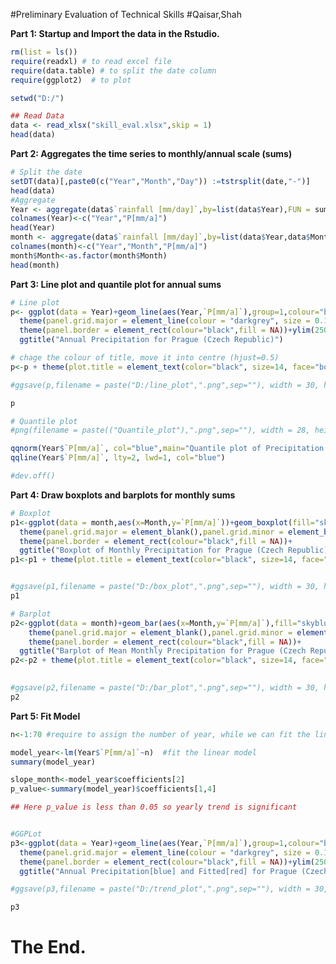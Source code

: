 
#Preliminary Evaluation of Technical Skills
#Qaisar,Shah

**Part 1: Startup and Import the data in the Rstudio.**

```r
rm(list = ls())
require(readxl) # to read excel file
require(data.table) # to split the date column  
require(ggplot2)  # to plot

setwd("D:/")

## Read Data 
data <- read_xlsx("skill_eval.xlsx",skip = 1)
head(data)
```

**Part 2: Aggregates the time series to monthly/annual scale (sums)**

```r
# Split the date
setDT(data)[,paste0(c("Year","Month","Day")) :=tstrsplit(date,"-")]
head(data)
#Aggregate
Year <- aggregate(data$`rainfall [mm/day]`,by=list(data$Year),FUN = sum)
colnames(Year)<-c("Year","P[mm/a]")
head(Year)
month <- aggregate(data$`rainfall [mm/day]`,by=list(data$Year,data$Month),FUN=sum)
colnames(month)<-c("Year","Month","P[mm/a]")
month$Month<-as.factor(month$Month)
head(month)

```


**Part 3: Line plot and quantile plot for annual sums**
```r
# Line plot
p<- ggplot(data = Year)+geom_line(aes(Year,`P[mm/a]`),group=1,colour="blue")+
  theme(panel.grid.major = element_line(colour = "darkgrey", size = 0.1),panel.grid.minor = element_blank(),panel.background = element_blank())+
  theme(panel.border = element_rect(colour="black",fill = NA))+ylim(250,1000)+scale_x_discrete(breaks=seq(1950, 2020, 10))+xlab("Years (1950-2019)")+
  ggtitle("Annual Precipitation for Prague (Czech Republic)")

# chage the colour of title, move it into centre (hjust=0.5)
p<-p + theme(plot.title = element_text(color="black", size=14, face="bold",hjust = 0.5))

#ggsave(p,filename = paste("D:/line_plot",".png",sep=""), width = 30, height = 10, units = "cm", dpi = 300)

p

# Quantile plot
#png(filename = paste(("Quantile_plot"),".png",sep=""), width = 28, height = 10, units = "cm", res = 300)

qqnorm(Year$`P[mm/a]`, col="blue",main="Quantile plot of Precipitation for Prague (Czech Republic)")
qqline(Year$`P[mm/a]`, lty=2, lwd=1, col="blue")

#dev.off()
```

**Part 4: Draw boxplots and barplots for monthly sums**
```r
# Boxplot
p1<-ggplot(data = month,aes(x=Month,y=`P[mm/a]`))+geom_boxplot(fill="skyblue")+
  theme(panel.grid.major = element_blank(),panel.grid.minor = element_blank(),panel.background = element_blank())+
  theme(panel.border = element_rect(colour="black",fill = NA))+
  ggtitle("Boxplot of Monthly Precipitation for Prague (Czech Republic)")
p1<-p1 + theme(plot.title = element_text(color="black", size=14, face="bold",hjust = 0.5))


#ggsave(p1,filename = paste("D:/box_plot",".png",sep=""), width = 30, height = 10, units = "cm", dpi = 300)
p1

# Barplot  
p2<-ggplot(data = month)+geom_bar(aes(x=Month,y=`P[mm/a]`),fill="skyblue",colour="black",stat = "summary", fun.y = "mean")+
    theme(panel.grid.major = element_blank(),panel.grid.minor = element_blank(),panel.background = element_blank())+
    theme(panel.border = element_rect(colour="black",fill = NA))+
  ggtitle("Barplot of Mean Monthly Precipitation for Prague (Czech Republic)")
p2<-p2 + theme(plot.title = element_text(color="black", size=14, face="bold",hjust = 0.5))

  
#ggsave(p2,filename = paste("D:/bar_plot",".png",sep=""), width = 30, height = 10, units = "cm", dpi = 300)
p2

```

**Part 5: Fit Model**
```r
n<-1:70 #require to assign the number of year, while we can fit the line with the 1951 or so

model_year<-lm(Year$`P[mm/a]`~n)  #fit the linear model
summary(model_year)

slope_month<-model_year$coefficients[2]
p_value<-summary(model_year)$coefficients[1,4]  

## Here p_value is less than 0.05 so yearly trend is significant


#GGPLot
p3<-ggplot(data = Year)+geom_line(aes(Year,`P[mm/a]`),group=1,colour="blue")+geom_line(aes(Year,fitted(model_year)),group=1,colour="red")+
  theme(panel.grid.major = element_line(colour = "darkgrey", size = 0.1),panel.grid.minor = element_blank(),panel.background = element_blank())+
  theme(panel.border = element_rect(colour="black",fill = NA))+ylim(250,1000)+scale_x_discrete(breaks=seq(1950, 2020, 10))+xlab("Years (1950-2019)")+
  ggtitle("Annual Precipitation[blue] and Fitted[red] for Prague (Czech Republic)")

#ggsave(p3,filename = paste("D:/trend_plot",".png",sep=""), width = 30, height = 10, units = "cm", dpi = 300)

p3
```


# The End.